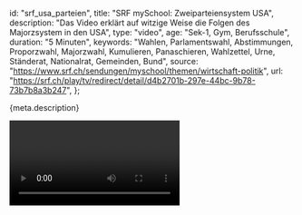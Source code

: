 
  id: "srf_usa_parteien",
  title: "SRF mySchool: Zweiparteiensystem USA",
  description:
    "Das Video erklärt auf witzige Weise die Folgen des Majorzsystem in den USA",
  type: "video",
  age: "Sek-1, Gym, Berufsschule",
  duration: "5 Minuten",
  keywords:
    "Wahlen, Parlamentswahl, Abstimmungen, Proporzwahl, Majorzwahl, Kumulieren, Panaschieren, Wahlzettel, Urne, Ständerat, Nationalrat, Gemeinden, Bund",
  source: "https://www.srf.ch/sendungen/myschool/themen/wirtschaft-politik",
  url:
    "https://srf.ch/play/tv/redirect/detail/d4b2701b-297e-44bc-9b78-73b7b8a3b247",
};

<Ref source={meta.source}>
  <p>{meta.description}</p>
  <Video url={meta.url} />
  <p>
    Schreibe in der Diskussion unten, was deiner Meinung nach die Vor- und
    Nachteile des Schweizer Proporzsystems gegenüber dem amerikanischen
    Majorzsystem sind.
  </p>
</Ref>
